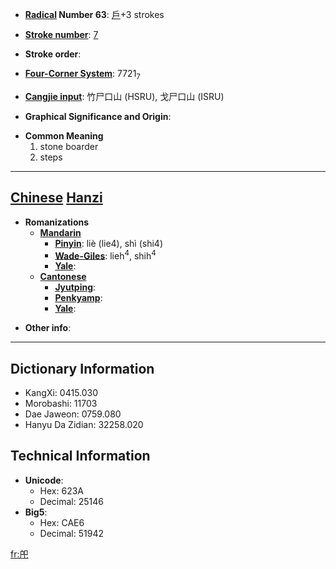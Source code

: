 * '''[[Wiktionary:Chinese radical index| Radical]] Number 63''': [[Wiktionary:Chinese radical index 戶|戶]]+3 strokes

* '''[[Wiktionary:Chinese total strokes index|Stroke number]]''': [[Wiktionary:Chinese total strokes index 7|7]]

* '''Stroke order''': 

* '''[[Wiktionary:Chinese four corner index|Four-Corner System]]''': 7721<sub>7</sub>

* '''[[Wiktionary:Chinese Cangjie index|Cangjie input]]''': 竹尸口山 (HSRU), 戈尸口山 (ISRU)

* '''Graphical Significance and Origin''': 

* '''Common Meaning'''
*#stone boarder
*# steps


----

== [[Chinese]] [[Hanzi]] ==

* '''Romanizations'''
** '''[[Mandarin]]'''
*** '''[[Pinyin]]''': liè (lie4), shì (shi4)
*** '''[[Wade-Giles]]''': lieh<sup>4</sup>, shih<sup>4</sup>
*** '''[[Yale]]''': 
** '''[[Cantonese]]'''
*** '''[[Jyutping]]''':
*** '''[[Penkyamp]]''': 
*** '''[[Yale]]''': 

* '''Other info''': 

----

== Dictionary Information ==

* KangXi: 0415.030
* Morobashi: 11703
* Dae Jaweon: 0759.080
* Hanyu Da Zidian: 32258.020

== Technical Information ==

* '''Unicode''':
** Hex: 623A
** Decimal: 25146
* '''Big5''':
** Hex: CAE6
** Decimal: 51942

[[fr:戺]]